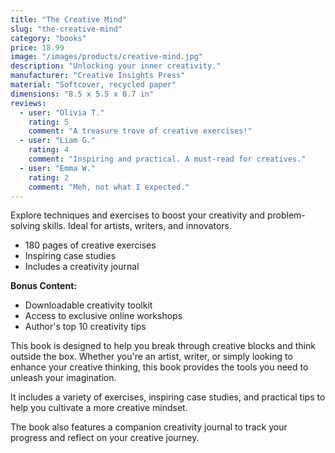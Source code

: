 ```yaml
---
title: "The Creative Mind"
slug: "the-creative-mind"
category: "books"
price: 18.99
image: "/images/products/creative-mind.jpg"
description: "Unlocking your inner creativity."
manufacturer: "Creative Insights Press"
material: "Softcover, recycled paper"
dimensions: "8.5 x 5.5 x 0.7 in"
reviews:
  - user: "Olivia T."
    rating: 5
    comment: "A treasure trove of creative exercises!"
  - user: "Liam G."
    rating: 4
    comment: "Inspiring and practical. A must-read for creatives."
  - user: "Emma W."
    rating: 2
    comment: "Meh, not what I expected."
---
```


Explore techniques and exercises to boost your creativity and problem-solving skills. Ideal for artists, writers, and innovators.

- 180 pages of creative exercises
- Inspiring case studies
- Includes a creativity journal

**Bonus Content:**

- Downloadable creativity toolkit
- Access to exclusive online workshops
- Author's top 10 creativity tips

This book is designed to help you break through creative blocks and think outside the box. Whether you're an artist, writer, or simply looking to enhance your creative thinking, this book provides the tools you need to unleash your imagination.

It includes a variety of exercises, inspiring case studies, and practical tips to help you cultivate a more creative mindset.

The book also features a companion creativity journal to track your progress and reflect on your creative journey.
